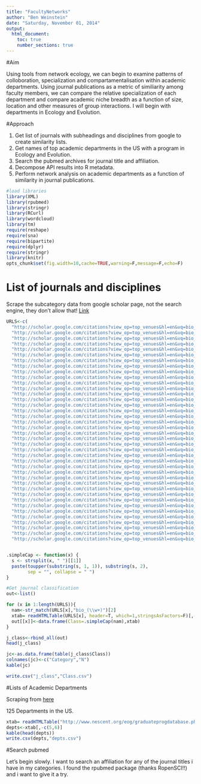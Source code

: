 ```yaml
---
title: "FacultyNetworks"
author: "Ben Weinstein"
date: "Saturday, November 01, 2014"
output:
  html_document:
    toc: true
    number_sections: true
---
```


#Aim

Using tools from network ecology, we can begin to examine patterns of colloboration, specialization and compartamentalisation within academic departments. Using journal publications as a metric of similiarity among faculty members, we can compare the relative specialization of each department and compare academic niche breadth as a function of size, location and other measures of group interactions. I will begin with departments in Ecology and Evolution.

#Approach

1. Get list of journals with subheadings and disciplines from google to create similarity lists.
2. Get names of top academic departments in the US with a program in Ecology and Evolution.
3. Search the pubmed archives for journal title and affiliation.
4. Decompose API results into R metadata.
5. Perform network analysis on academic departments as a function of similarity in journal publications.

```r
#load libraries
library(XML)
library(rpubmed)
library(stringr)
library(RCurl)
library(wordcloud)
library(tm)
require(reshape)
require(sna)
require(bipartite)
require(dplyr)
require(stringr)
library(knitr)
opts_chunk$set(fig.width=10,cache=TRUE,warning=F,message=F,echo=F)
```

# List of journals and disciplines

Scrape the subcategory data from google scholar page, not the search engine, they don't allow that!
[Link](http://scholar.google.com/citations?view_op=top_venues&hl=en&vq=bio)

```r
URLS<-c(
  "http://scholar.google.com/citations?view_op=top_venues&hl=en&vq=bio_agronomycropscience",
  "http://scholar.google.com/citations?view_op=top_venues&hl=en&vq=bio_animalbehavior",
  "http://scholar.google.com/citations?view_op=top_venues&hl=en&vq=bio_animalhusbandry",
  "http://scholar.google.com/citations?view_op=top_venues&hl=en&vq=bio_atmosphericsciences",
  "http://scholar.google.com/citations?view_op=top_venues&hl=en&vq=bio_biochemistry",
  "http://scholar.google.com/citations?view_op=top_venues&hl=en&vq=bio_biodiversityconservationbiology",
  "http://scholar.google.com/citations?view_op=top_venues&hl=en&vq=bio_bioinformatics",
  "http://scholar.google.com/citations?view_op=top_venues&hl=en&vq=bio_biophysics",
  "http://scholar.google.com/citations?view_op=top_venues&hl=en&vq=bio_biotechnology",
  "http://scholar.google.com/citations?view_op=top_venues&hl=en&vq=bio_birds",
  "http://scholar.google.com/citations?view_op=top_venues&hl=en&vq=bio_botany",
  "http://scholar.google.com/citations?view_op=top_venues&hl=en&vq=bio_cellbiology",
  "http://scholar.google.com/citations?view_op=top_venues&hl=en&vq=bio_developmentalbiologyembryology",
  "http://scholar.google.com/citations?view_op=top_venues&hl=en&vq=bio_ecology",
  "http://scholar.google.com/citations?view_op=top_venues&hl=en&vq=bio_environmentalgeologicalengineering",
  "http://scholar.google.com/citations?view_op=top_venues&hl=en&vq=bio_environmentalsciences",
  "http://scholar.google.com/citations?view_op=top_venues&hl=en&vq=bio_evolutionarybiology",
  "http://scholar.google.com/citations?view_op=top_venues&hl=en&vq=bio_foodsciencetechnology",
  "http://scholar.google.com/citations?view_op=top_venues&hl=en&vq=bio_forestsforestry",
  "http://scholar.google.com/citations?view_op=top_venues&hl=en&vq=bio_geochemistrymineralogy",
  "http://scholar.google.com/citations?view_op=top_venues&hl=en&vq=bio_geology",
  "http://scholar.google.com/citations?view_op=top_venues&hl=en&vq=bio_hydrology",
  "http://scholar.google.com/citations?view_op=top_venues&hl=en&vq=bio_insectsarthropods",
  "http://scholar.google.com/citations?view_op=top_venues&hl=en&vq=bio_biogeneral",
  "http://scholar.google.com/citations?view_op=top_venues&hl=en&vq=bio_marinesciencesfisheries",
  "http://scholar.google.com/citations?view_op=top_venues&hl=en&vq=bio_microbiology",
  "http://scholar.google.com/citations?view_op=top_venues&hl=en&vq=bio_molecularbiology",
  "http://scholar.google.com/citations?view_op=top_venues&hl=en&vq=bio_mycology",
  "http://scholar.google.com/citations?view_op=top_venues&hl=en&vq=bio_oceanography",
  "http://scholar.google.com/citations?view_op=top_venues&hl=en&vq=bio_paleontology",
  "http://scholar.google.com/citations?view_op=top_venues&hl=en&vq=bio_pestcontrolpesticides",
  "http://scholar.google.com/citations?view_op=top_venues&hl=en&vq=bio_plantpathology",
  "http://scholar.google.com/citations?view_op=top_venues&hl=en&vq=bio_proteomicspeptides",
  "http://scholar.google.com/citations?view_op=top_venues&hl=en&vq=bio_soilsciences",
  "http://scholar.google.com/citations?view_op=top_venues&hl=en&vq=bio_sustainabledevelopment",
  "http://scholar.google.com/citations?view_op=top_venues&hl=en&vq=bio_sustainableenergy",
  "http://scholar.google.com/citations?view_op=top_venues&hl=en&vq=bio_virology",
  "http://scholar.google.com/citations?view_op=top_venues&hl=en&vq=bio_woodsciencetechnology",
  "http://scholar.google.com/citations?view_op=top_venues&hl=en&vq=bio_zoology")


.simpleCap <- function(x) {
  s <- strsplit(x, " ")[[1]]
  paste(toupper(substring(s, 1, 1)), substring(s, 2),
        sep = "", collapse = " ")
}

#Get journal classification
out<-list()

for (x in 1:length(URLS)){
  nam<-str_match(URLS[x],"bio_(\\w+)")[2]
  xtab= readHTMLTable(URLS[x], header=T, which=1,stringsAsFactors=F)[,-1]
  out[[x]]<-data.frame(Class=.simpleCap(nam),xtab)
}

j_class<-rbind_all(out)
head(j_class)

jc<-as.data.frame(table(j_class$Class))
colnames(jc)<-c("Category","N")
kable(jc)

write.csv("j_class","Class.csv")
```

#Lists of Academic Departments

Scraping from [here](http://www.nescent.org/eog/graduateprogdatabase.php?orderby=PhD&order=asc)

125 Departments in the US.

```r
xtab= readHTMLTable("http://www.nescent.org/eog/graduateprogdatabase.php?orderby=PhD&order=asc", header=T, which=1,stringsAsFactors=F)[,-1]
depts<-xtab[,-c(5,6)]
kable(head(depts))
write.csv(depts,"depts.csv")
```

#Search pubmed

Let's begin slowly. I want to search an affiliation for any of the journal titles i have in my categories. I found the rpubmed package (thanks RopenSCI!!) and i want to give it a try. 
